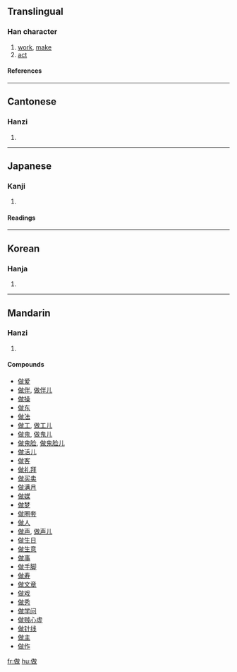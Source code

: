 ==Translingual==
===Han character===
{{Han char|rn=9|rad=人|as=09|sn=11|four=2824<sub>0</sub>|canj=人十口大 (OJRK)}}
# [[work]], [[make]]
# [[act]]
====References====
{{Han ref|kx=0110.290|dkj=00861|dj=0236.130|hdz=10186.180|uh=505A|ud=20570|bh=B0B5|bd=45237}}
----
==Cantonese==
===Hanzi===
{{yue-hanzi|jyut=|y=jou6}}
# {{defn|Cantonese}}
----
==Japanese==
===Kanji===
{{ja-kanji|grade=|rs=人09}}
# {{defn|Japanese}} 
====Readings====
{{ja-readings|on=[[さく]] (saku), [[さ]] (sa)|kun=[[つくる]] (tsukuru), [[なす]] (nasu)}}
----
==Korean==
===Hanja===
{{ko-hanja|hangeul=[[주]], [[자]]|rv=ju, ja|mr=chu, cha}}
# {{defn|Korean}}
----
==Mandarin==
===Hanzi===
{{cmn-hanzi|pin=[[zuò]] (zuo4)|wg=tso<sup>4</sup>}}
# {{defn|Mandarin}}

====Compounds====
*[[做爱]]
*[[做伴]], [[做伴儿]]
*[[做操]]
*[[做东]]
*[[做法]]
*[[做工]], [[做工儿]]
*[[做鬼]], [[做鬼儿]]
*[[做鬼脸]], [[做鬼脸儿]]
*[[做活儿]]
*[[做客]]
*[[做礼拜]]
*[[做买卖]]
*[[做满月]]
*[[做媒]]
*[[做梦]]
*[[做圈套]]
*[[做人]]
*[[做声]], [[做声儿]]
*[[做生日]]
*[[做生意]]
*[[做事]]
*[[做手脚]]
*[[做寿]]
*[[做文章]]
*[[做戏]]
*[[做秀]]
*[[做学问]]
*[[做贼心虚]]
*[[做针线]]
*[[做主]]
*[[做作]]

[[fr:做]]
[[hu:做]]